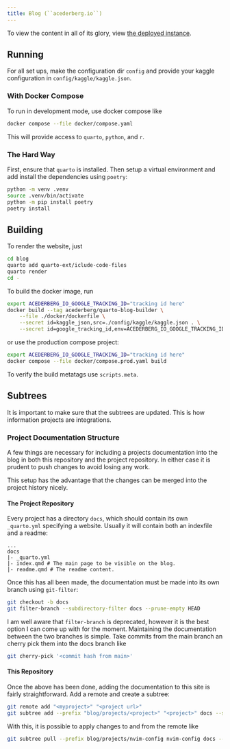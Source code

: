 ```yaml
---
title: Blog (``acederberg.io``)
---
```


To view the content in all of its glory, view [the deployed instance](acederberg.io).

## Running

For all set ups, make the configuration dir `config` and provide your kaggle
configuration in `config/kaggle/kaggle.json`.

### With Docker Compose

To run in development mode, use docker compose like

```bash
docker compose --file docker/compose.yaml
```

This will provide access to `quarto`, `python`, and `r`.

### The Hard Way

First, ensure that `quarto` is installed. Then setup a virtual environment and
add install the dependencies using `poetry`:

```bash
python -m venv .venv
source .venv/bin/activate
python -m pip install poetry
poetry install
```

## Building

To render the website, just

```bash
cd blog
quarto add quarto-ext/iclude-code-files
quarto render
cd -
```

To build the docker image, run

```bash
export ACEDERBERG_IO_GOOGLE_TRACKING_ID="tracking id here"
docker build --tag acederberg/quarto-blog-builder \
    --file ./docker/dockerfile \
    --secret id=kaggle_json,src=./config/kaggle/kaggle.json . \
    --secret id=google_tracking_id,env=ACEDERBERG_IO_GOOGLE_TRACKING_ID
```

or use the production compose project:

```bash
export ACEDERBERG_IO_GOOGLE_TRACKING_ID="tracking id here"
docker compose --file docker/compose.prod.yaml build
```

To verify the build metatags use `scripts.meta`.

## Subtrees

It is important to make sure that the subtrees are updated. This is how
information projects are integrations.

### Project Documentation Structure

A few things are necessary for including a projects documentation into the blog
in both this repository and the project repository. In either case it is
prudent to push changes to avoid losing any work.

This setup has the advantage that the changes can be merged into the project
history nicely.

#### The Project Repository

Every project has a directory `docs`, which should contain its own
`_quarto.yml` specifying a website. Usually it will contain both an indexfile
and a readme:

```
...
docs
|- _quarto.yml
|- index.qmd # The main page to be visible on the blog.
|- readme.qmd # The readme content.
```

Once this has all been made, the documentation must be made into its own branch
using `git-filter`:

```sh
git checkout -b docs
git filter-branch --subdirectory-filter docs --prune-empty HEAD                                                                                                                                                                            ─╯
```

I am well aware that `filter-branch` is deprecated, however it is the best
option I can come up with for the moment. Maintaining the documentation between
the two branches is simple. Take commits from the main branch an cherry pick
them into the docs branch like

```sh
git cherry-pick '<commit hash from main>'
```

#### This Repository

Once the above has been done, adding the documentation to this site is fairly
straightforward. Add a remote and create a subtree:

```sh
git remote add "<myproject>" "<project url>"
git subtree add --prefix "blog/projects/<project>" "<project>" docs --squash
```

With this, it is possible to apply changes to and from the remote like

```sh
git subtree pull --prefix blog/projects/nvim-config nvim-config docs --squash
```
